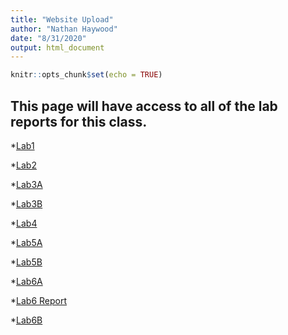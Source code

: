 ```yaml
---
title: "Website Upload"
author: "Nathan Haywood"
date: "8/31/2020"
output: html_document
---
```


```r
knitr::opts_chunk$set(echo = TRUE)
```

## This page will have access to all of the lab reports for this class.

*[Lab1](Lab1_NCH.html)

*[Lab2](Lab2_NCH.html)

*[Lab3A](Lab3A_NCH.html)

*[Lab3B](Lab3B_NCH.html)

*[Lab4](Lab4_NCH.html)

*[Lab5A](Lab5A_NCH.html)

*[Lab5B](Lab5B_NCH.html)

*[Lab6A](Lab6A_NCH.html)

*[Lab6 Report](Lab6Report.html)

*[Lab6B](Lab6B_NCH.html)